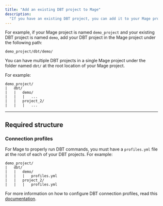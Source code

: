 ```yaml
---
title: "Add an existing DBT project to Mage"
description:
  "If you have an existing DBT project, you can add it to your Mage project."
---
```


For example, if your Mage project is named `demo_project` and your existing DBT
project is named `demo`, add your DBT project in the Mage project under the
following path:

```
demo_project/dbt/demo/
```

You can have multiple DBT projects in a single Mage project under the folder
named `dbt/` at the root location of your Mage project.

For example:

```
demo_project/
|   dbt/
|   |   demo/
|   |   |   ...
|   |   project_2/
|   |   |   ...
```

---

## Required structure

### Connection profiles

For Mage to properly run DBT commands, you must have a `profiles.yml` file at
the root of each of your DBT projects. For example:

```
demo_project/
|   dbt/
|   |   demo/
|   |   |   profiles.yml
|   |   project_2/
|   |   |   profiles.yml
```

For more information on how to configure DBT connection profiles, read this
[documentation](https://github.com/mage-ai/mage-ai/blob/master/docs/guides/dbt/connection_profiles.md).

